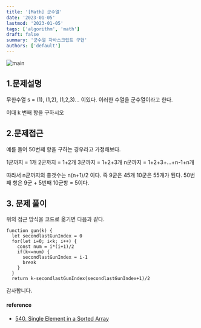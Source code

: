 ```yaml
---
title: '[Math] 군수열'
date: '2023-01-05'
lastmod: '2023-01-05'
tags: ['algorithm', 'math']
draft: false
summary: '군수열 자바스크립트 구현'
authors: ['default']
---
```


![main](/static/leetcode/cover.jpg)

## 1.문제설명

무한수열 s = (1), (1,2), (1,2,3)... 이있다. 이러한 수열을 군수열이라고 한다.

이때 k 번째 항을 구하시오

## 2.문제접근

예를 들어 50번쨰 항을 구하는 경우라고 가정해보다.

1군까지 = 1개
2군까지 = 1+2개
3군까지 = 1+2+3개
n군까지 = 1+2+3+...+n-1+n개

따라서 n군까지의 총갯수는 n(n+1)/2 이다. 즉 9군은 45개 10군은 55개가 된다.
50번째 항은 9군 + 5번째 10군항 = 5이다.

## 3. 문제 풀이

위의 접근 방식을 코드로 옮기면 다음과 같다.

```tsx
function gun(k) {
  let secondlastGunIndex = 0
  for(let i=0; i<k; i++) {
    const num = i*(i+1)/2
    if(k<=num) {
      secondlastGunIndex = i-1
      break
    }
  }
  return k-secondlastGunIndex(secondlastGunIndex+1)/2
```

감사합니다.

#### reference

- [540. Single Element in a Sorted Array](https://leetcode.com/problems/single-element-in-a-sorted-array/)

